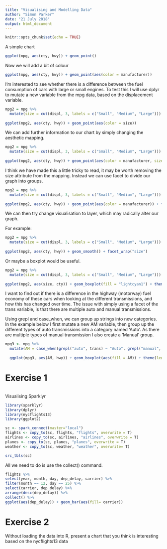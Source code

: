 ```yaml
---
title: "Visualising and Modelling Data"
author: "Simon Parker"
date: "21 July 2018"
output: html_document
---
```


```r
knitr::opts_chunk$set(echo = TRUE)
```

A simple chart 

```r
ggplot(mpg, aes(cty, hwy)) + geom_point()
```

Now we will add a bit of colour

```r
ggplot(mpg, aes(cty, hwy)) + geom_point(aes(color = manufacturer))

```

I'm interested to see whether there is a difference between the fuel consumption of cars with large or small engines. To test this I will use dplyr to mutate a new variable from the mpg data, based on the displacement variable.

```r
mpg2 = mpg %>% 
  mutate(size = cut(displ, 3, labels = c("Small", "Medium", "Large"))) 
  
ggplot(mpg2, aes(cty, hwy)) + geom_point(aes(color = size))

```

We can add further information to our chart by simply changing the aesthetic mapping.

```r
mpg2 = mpg %>% 
  mutate(size = cut(displ, 3, labels = c("Small", "Medium", "Large"))) 
  
ggplot(mpg2, aes(cty, hwy)) + geom_point(aes(color = manufacturer, size = size))

```

I think we have made this a little tricky to read, it may be worth removing the size attribute from the mapping. Instead we can use facet to divide our graph into groups.

```r
mpg2 = mpg %>% 
  mutate(size = cut(displ, 3, labels = c("Small", "Medium", "Large"))) 
  
ggplot(mpg2, aes(cty, hwy)) + geom_point(aes(color = manufacturer)) + facet_wrap("size")

```

We can then try change visualisation to layer, which may radically alter our graph.

For example: 

```r
mpg2 = mpg %>% 
  mutate(size = cut(displ, 3, labels = c("Small", "Medium", "Large"))) 
  
ggplot(mpg2, aes(cty, hwy)) + geom_smooth() + facet_wrap("size")

```

Or maybe a boxplot would be useful.

```r
mpg2 = mpg %>% 
  mutate(size = cut(displ, 3, labels = c("Small", "Medium", "Large"))) 
  
ggplot(mpg2, aes(size, cty)) + geom_boxplot(fill = "lightcyan1") + theme(legend.position="none")


```

I want to find out if there is a difference in the highway (motorway) fuel economy of these cars when looking at the different transmissions, and how this has changed over time. The issue with simply using a facet of the trans variable, is that there are multiple auto and manual transmissions. 


Using grepl and case_when, we can group up strings into new categories. In the example below I first mutate a new AM variable, then group up the different types of auto transmissions into a category named 'Auto'. As there are multiple types of manual transmission I also create a 'Manual' group.

```r
mpg3 <- mpg %>%  
  mutate(AM = case_when(grepl("auto", trans) ~ "Auto", grepl("manual", trans) ~"Manual"))
  
  ggplot(mpg3, aes(AM, hwy)) + geom_boxplot(aes(fill = AM)) + theme(legend.position="none") + facet_wrap("year")
```

# Exercise 1

```r

```

Visualising Sparklyr

```r
library(sparklyr)
library(dplyr)
library(nycflights13)
library(ggplot2)

sc <- spark_connect(master="local")
flights <- copy_to(sc, flights, "flights", overwrite = T)
airlines <- copy_to(sc, airlines, "airlines", overwrite = T)
planes <- copy_to(sc, planes, "planes", overwrite = T)
weather <- copy_to(sc, weather, "weather", overwrite= T)

src_tbls(sc)

```

All we need to do is use the collect() command.

```r

flights %>%
select(year, month, day, dep_delay, carrier) %>%
filter(month == 12, day == 25) %>%
select(carrier, dep_delay) %>%
arrange(desc(dep_delay)) %>%
collect() %>%
ggplot(aes(dep_delay)) + geom_bar(aes(fill= carrier))  
```
  
# Exercise 2

Without loading the data into R, present a chart that you think is interesting based on the nycflights13 data

```r

```

